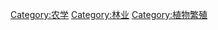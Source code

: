 {{Commonscat|Seeds}}

[[Category:农学|Category:农学]]
[[Category:林业|Category:林业]]
[[Category:植物繁殖|Category:植物繁殖]]